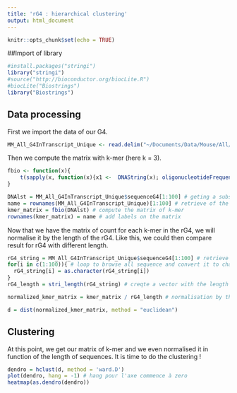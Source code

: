 ```yaml
---
title: 'rG4 : hierarchical clustering'
output: html_document
---
```


```r
knitr::opts_chunk$set(echo = TRUE)
```

##Import of library

```r
#install.packages("stringi")
library("stringi")
#source("http://bioconductor.org/biocLite.R")
#biocLite("Biostrings")
library("Biostrings")
```

## Data processing

First we import the data of our G4.

```r
MM_All_G4InTranscript_Unique <- read.delim("~/Documents/Data/Mouse/All/MM_All_G4InTranscript_Unique.txt", row.names=1) # import of data
```

Then we compute the matrix with k-mer (here k = 3).

```r
fbio <- function(x){
    t(sapply(x, function(x){x1 <-  DNAString(x); oligonucleotideFrequency(x1,3)}))
}

DNAlst = MM_All_G4InTranscript_Unique$sequenceG4[1:100] # geting a subset of the data to test
name = rownames(MM_All_G4InTranscript_Unique)[1:100] # retrieve of the name of our data
kmer_matrix = fbio(DNAlst) # compute the matrix of k-mer
rownames(kmer_matrix) = name # add labels on the matrix
```

Now that we have the matrix of count for each k-mer in the rG4, we will normalise it by the length of the rG4. Like this, we could then compare result for rG4 with different length.

```r
rG4_string = MM_All_G4InTranscript_Unique$sequenceG4[1:100] # retrieve of the rG4 sequence
for(i in c(1:100)){ # loop to browse all sequence and convert it to character
  rG4_string[i] = as.character(rG4_string[i])
}
rG4_length = stri_length(rG4_string) # creqte a vector with the length of each rG4 sequences

normalized_kmer_matrix = kmer_matrix / rG4_length # normalisation by the length

d = dist(normalized_kmer_matrix, method = "euclidean")
```

## Clustering

At this point, we get our matrix of k-mer and we even normalised it in function of the length of sequences. It is time to do the clustering !

```r
dendro = hclust(d, method = 'ward.D')
plot(dendro, hang = -1) # hang pour l'axe commence à zero
heatmap(as.dendro(dendro))
```













